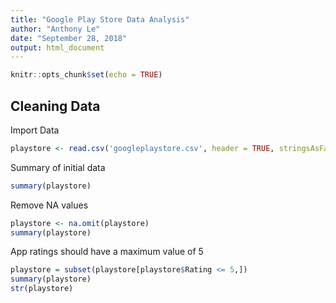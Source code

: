 ---
title: "Google Play Store Data Analysis"
author: "Anthony Le"
date: "September 28, 2018"
output: html_document
---

```{r setup, include=FALSE}
knitr::opts_chunk$set(echo = TRUE)
```

## Cleaning Data

Import Data 
```{r}
playstore <- read.csv('googleplaystore.csv', header = TRUE, stringsAsFactors = FALSE)

```
Summary of initial data

```{r,echo=FALSE}
summary(playstore)
```
Remove NA values

```{r}
playstore <- na.omit(playstore)
summary(playstore)
```
App ratings should have a maximum value of 5

```{r}
playstore = subset(playstore[playstore$Rating <= 5,])
summary(playstore)
str(playstore)
```
